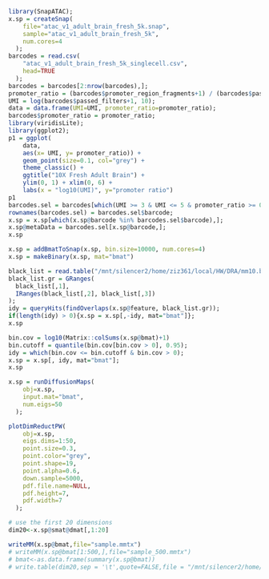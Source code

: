 
```r
library(SnapATAC);
x.sp = createSnap(
    file="atac_v1_adult_brain_fresh_5k.snap",
    sample="atac_v1_adult_brain_fresh_5k",
    num.cores=4
  );
barcodes = read.csv(
    "atac_v1_adult_brain_fresh_5k_singlecell.csv",
    head=TRUE
  );
barcodes = barcodes[2:nrow(barcodes),];
promoter_ratio = (barcodes$promoter_region_fragments+1) / (barcodes$passed_filters + 1);
UMI = log(barcodes$passed_filters+1, 10);
data = data.frame(UMI=UMI, promoter_ratio=promoter_ratio);
barcodes$promoter_ratio = promoter_ratio;
library(viridisLite);
library(ggplot2);
p1 = ggplot(
    data, 
    aes(x= UMI, y= promoter_ratio)) + 
    geom_point(size=0.1, col="grey") +
    theme_classic() +
    ggtitle("10X Fresh Adult Brain") +
    ylim(0, 1) + xlim(0, 6) +
    labs(x = "log10(UMI)", y="promoter ratio") 
p1 
barcodes.sel = barcodes[which(UMI >= 3 & UMI <= 5 & promoter_ratio >= 0.15 & promoter_ratio <= 0.6),];
rownames(barcodes.sel) = barcodes.sel$barcode;
x.sp = x.sp[which(x.sp@barcode %in% barcodes.sel$barcode),];
x.sp@metaData = barcodes.sel[x.sp@barcode,];
x.sp

```

```r
x.sp = addBmatToSnap(x.sp, bin.size=10000, num.cores=4)
x.sp = makeBinary(x.sp, mat="bmat")
```


```r
black_list = read.table("/mnt/silencer2/home/ziz361/local/HW/DRA/mm10.blacklist.bed.gz");
black_list.gr = GRanges(
  black_list[,1], 
  IRanges(black_list[,2], black_list[,3])
);
idy = queryHits(findOverlaps(x.sp@feature, black_list.gr));
if(length(idy) > 0){x.sp = x.sp[,-idy, mat="bmat"]};
x.sp
```

```r
bin.cov = log10(Matrix::colSums(x.sp@bmat)+1)
bin.cutoff = quantile(bin.cov[bin.cov > 0], 0.95);
idy = which(bin.cov <= bin.cutoff & bin.cov > 0);
x.sp = x.sp[, idy, mat="bmat"];
x.sp
```

```r
x.sp = runDiffusionMaps(
    obj=x.sp,
    input.mat="bmat", 
    num.eigs=50
  );
```



```r
plotDimReductPW(
    obj=x.sp, 
    eigs.dims=1:50,
    point.size=0.3,
    point.color="grey",
    point.shape=19,
    point.alpha=0.6,
    down.sample=5000,
    pdf.file.name=NULL, 
    pdf.height=7, 
    pdf.width=7
  );
```

```r
# use the first 20 dimensions
dim20<-x.sp@smat@dmat[,1:20]
```

```r
writeMM(x.sp@bmat,file="sample.mmtx")
# writeMM(x.sp@bmat[1:500,],file="sample_500.mmtx")
# bmat<-as.data.frame(summary(x.sp@bmat))
# write.table(dim20,sep = '\t',quote=FALSE,file = "/mnt/silencer2/home/ziz361/local/HW/DRA/diffusion_map_20_eigen.tsv",row.names = FALSE,col.names = FALSE)
```

